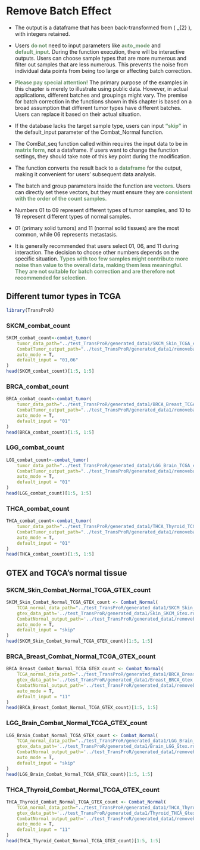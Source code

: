 # Remove Batch Effect

::: {.callout-note}

- The output is a dataframe that has been back-transformed from \( \log_{2} \), with integers retained.

- Users <b style="color: #6a926b;">do not</b> need to input parameters like <b style="color: #6a926b;">auto_mode</b> and <b style="color: #6a926b;">default_input</b>. During the function execution, there will be interactive outputs. Users can choose sample types that are more numerous and filter out samples that are less numerous. This prevents the noise from individual data points from being too large or affecting batch correction.

- <b style="color: #6a926b;">Please pay special attention!</b> The primary purpose of the examples in this chapter is merely to illustrate using public data. However, in actual applications, different batches and groupings might vary. The premise for batch correction in the functions shown in this chapter is based on a broad assumption that different tumor types have different batches. Users can replace it based on their actual situation.

- If the database lacks the target sample type, users can input <b style="color: #6a926b;"> "skip"</b> in the default_input parameter of the Combat_Normal function.
:::

::: {.callout-tip}

- The ComBat_seq function called within requires the input data to be in <b style="color: #6a926b;">matrix form</b>, not a dataframe. If users want to change the function settings, they should take note of this key point during the modification.

- The function converts the result back to a <b style="color: #6a926b;">dataframe</b> for the output, making it convenient for users' subsequent data analysis.

- The batch and group parameters inside the function are <b style="color: #6a926b;">vectors</b>. Users can directly set these vectors, but they must ensure they are <b style="color: #6a926b;">consistent with the order of the count samples.</b>

- Numbers 01 to 09 represent different types of tumor samples, and 10 to 19 represent different types of normal samples.

- 01 (primary solid tumors) and 11 (normal solid tissues) are the most common, while 06 represents metastasis.

- It is generally recommended that users select 01, 06, and 11 during interaction. The decision to choose other numbers depends on the specific situation. <b style="color: #6a926b;">Types with too few samples might contribute more noise than value to the overall data, making them less meaningful. They are not suitable for batch correction and are therefore not recommended for selection.</b>
:::

## Different tumor types in TCGA

```r
library(TransProR)
```

### SKCM_combat_count
```r
SKCM_combat_count<-combat_tumor(
    tumor_data_path="../test_TransProR/generated_data1/SKCM_Skin_TCGA_exp_tumor.rds", 
    CombatTumor_output_path="../test_TransProR/generated_data1/removebatch_SKCM_Skin_TCGA_exp_tumor.rds",
    auto_mode = T,
    default_input = "01,06"
)
head(SKCM_combat_count)[1:5, 1:5]
```

### BRCA_combat_count
```r
BRCA_combat_count<-combat_tumor(
    tumor_data_path="../test_TransProR/generated_data1/BRCA_Breast_TCGA_exp_tumor.rds", 
    CombatTumor_output_path="../test_TransProR/generated_data1/removebatch_BRCA_Breast_TCGA_exp_tumor.rds",
    auto_mode = T,
    default_input = "01"
)
head(BRCA_combat_count)[1:5, 1:5]
```

### LGG_combat_count
```r
LGG_combat_count<-combat_tumor(
    tumor_data_path="../test_TransProR/generated_data1/LGG_Brain_TCGA_exp_tumor.rds", 
    CombatTumor_output_path="../test_TransProR/generated_data1/removebatch_LGG_Brain_TCGA_exp_tumor.rds",
    auto_mode = T,
    default_input = "01"
)
head(LGG_combat_count)[1:5, 1:5]
```

### THCA_combat_count
```r
THCA_combat_count<-combat_tumor(
    tumor_data_path="../test_TransProR/generated_data1/THCA_Thyroid_TCGA_exp_tumor.rds", 
    CombatTumor_output_path="../test_TransProR/generated_data1/removebatch_THCA_Thyroid_TCGA_exp_tumor.rds",
    auto_mode = T,
    default_input = "01"
)
head(THCA_combat_count)[1:5, 1:5]
```

## GTEX and TGCA's normal tissue
### SKCM_Skin_Combat_Normal_TCGA_GTEX_count
```r
SKCM_Skin_Combat_Normal_TCGA_GTEX_count <- Combat_Normal(
    TCGA_normal_data_path="../test_TransProR/generated_data1/SKCM_Skin_TCGA_exp_normal.rds", 
    gtex_data_path='../test_TransProR/generated_data1/Skin_SKCM_Gtex.rds', 
    CombatNormal_output_path='../test_TransProR/generated_data1/removebatch_SKCM_Skin_Normal_TCGA_GTEX_count.rds',
    auto_mode = T,
    default_input = "skip"
)
head(SKCM_Skin_Combat_Normal_TCGA_GTEX_count)[1:5, 1:5]
```

### BRCA_Breast_Combat_Normal_TCGA_GTEX_count
```r
BRCA_Breast_Combat_Normal_TCGA_GTEX_count <- Combat_Normal(
    TCGA_normal_data_path="../test_TransProR/generated_data1/BRCA_Breast_TCGA_exp_normal.rds", 
    gtex_data_path='../test_TransProR/generated_data1/Breast_BRCA_Gtex.rds', 
    CombatNormal_output_path='../test_TransProR/generated_data1/removebatch_BRCA_Breast_Normal_TCGA_GTEX_count.rds',
    auto_mode = T,
    default_input = "11"
)
head(BRCA_Breast_Combat_Normal_TCGA_GTEX_count)[1:5, 1:5]
```

### LGG_Brain_Combat_Normal_TCGA_GTEX_count 
```r
LGG_Brain_Combat_Normal_TCGA_GTEX_count <- Combat_Normal(
    TCGA_normal_data_path="../test_TransProR/generated_data1/LGG_Brain_TCGA_exp_normal.rds", 
    gtex_data_path='../test_TransProR/generated_data1/Brain_LGG_Gtex.rds', 
    CombatNormal_output_path='../test_TransProR/generated_data1/removebatch_LGG_Brain_Normal_TCGA_GTEX_count.rds',
    auto_mode = T,
    default_input = "skip"
)
head(LGG_Brain_Combat_Normal_TCGA_GTEX_count)[1:5, 1:5]
```

### THCA_Thyroid_Combat_Normal_TCGA_GTEX_count
```r
THCA_Thyroid_Combat_Normal_TCGA_GTEX_count <- Combat_Normal(
    TCGA_normal_data_path="../test_TransProR/generated_data1/THCA_Thyroid_TCGA_exp_normal.rds", 
    gtex_data_path='../test_TransProR/generated_data1/Thyroid_THCA_Gtex.rds', 
    CombatNormal_output_path='../test_TransProR/generated_data1/removebatch_THCA_Thyroid_Normal_TCGA_GTEX_count.rds',
    auto_mode = T,
    default_input = "11"
)
head(THCA_Thyroid_Combat_Normal_TCGA_GTEX_count)[1:5, 1:5]
```
